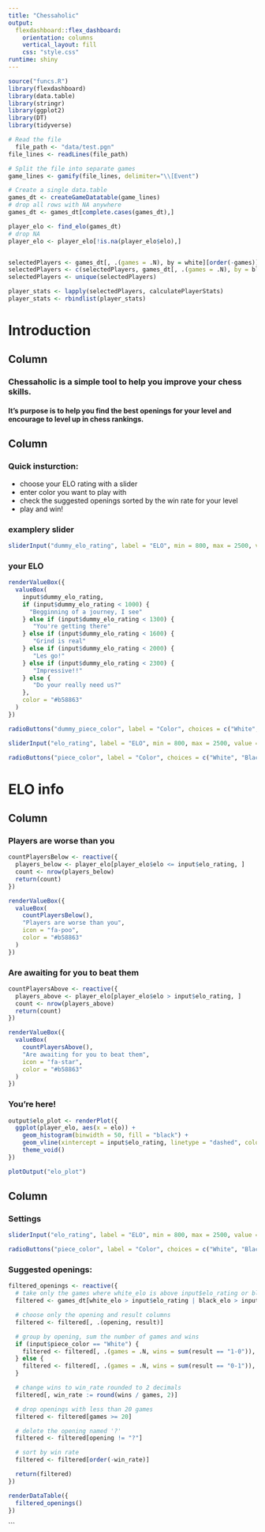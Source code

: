 ```yaml
---
title: "Chessaholic"
output: 
  flexdashboard::flex_dashboard:
    orientation: columns
    vertical_layout: fill
    css: "style.css"
runtime: shiny
---
```



```r

source("funcs.R")
library(flexdashboard)
library(data.table)
library(stringr)
library(ggplot2)
library(DT)
library(tidyverse)

# Read the file
  file_path <- "data/test.pgn"
file_lines <- readLines(file_path)

# Split the file into separate games
game_lines <- gamify(file_lines, delimiter="\\[Event")

# Create a single data.table
games_dt <- createGameDatatable(game_lines)
# drop all rows with NA anywhere
games_dt <- games_dt[complete.cases(games_dt),]

player_elo <- find_elo(games_dt)
# drop NA
player_elo <- player_elo[!is.na(player_elo$elo),]


selectedPlayers <- games_dt[, .(games = .N), by = white][order(-games)][1:50, white]
selectedPlayers <- c(selectedPlayers, games_dt[, .(games = .N), by = black][order(-games)][1:50, black])
selectedPlayers <- unique(selectedPlayers)

player_stats <- lapply(selectedPlayers, calculatePlayerStats)
player_stats <- rbindlist(player_stats)

```



Introduction
=====================================

Column {data-width=600}
-------------------------------------

### Chessaholic is a simple tool to help you improve your chess skills.
#### It's purpose is to help you find the best openings for your level and encourage to level up in chess rankings.

Column {data-width=450}
-------------------------------------

### Quick insturction:

* choose your ELO rating with a slider
* enter color you want to play with
* check the suggested openings sorted by the win rate for your level
* play and win!

### examplery slider

```r

sliderInput("dummy_elo_rating", label = "ELO", min = 800, max = 2500, value = 1600, step = 50)

```

### your ELO

```r

renderValueBox({
  valueBox(
    input$dummy_elo_rating,
    if (input$dummy_elo_rating < 1000) {
      "Begginning of a journey, I see"
    } else if (input$dummy_elo_rating < 1300) {
       "You're getting there"
    } else if (input$dummy_elo_rating < 1600) {
       "Grind is real"
    } else if (input$dummy_elo_rating < 2000) {
       "Les go!"
    } else if (input$dummy_elo_rating < 2300) {
       "Impressive!!"
    } else {
       "Do your really need us?"
    },
    color = "#b58863"
  )
})

```


```r

radioButtons("dummy_piece_color", label = "Color", choices = c("White", "Black"), selected = "White")

```


```r

sliderInput("elo_rating", label = "ELO", min = 800, max = 2500, value = 1600, step = 50)

radioButtons("piece_color", label = "Color", choices = c("White", "Black"), selected = "White")

```



ELO info
=====================================  
    
Column {data-width=600}
-------------------------------------
    
### Players are worse than you
    
```r

countPlayersBelow <- reactive({
  players_below <- player_elo[player_elo$elo <= input$elo_rating, ]
  count <- nrow(players_below)
  return(count)
})

renderValueBox({
  valueBox(
    countPlayersBelow(),
    "Players are worse than you",
    icon = "fa-poo",
    color = "#b58863"
  )
})

```


### Are awaiting for you to beat them

```r

countPlayersAbove <- reactive({
  players_above <- player_elo[player_elo$elo > input$elo_rating, ]
  count <- nrow(players_above)
  return(count)
})

renderValueBox({
  valueBox(
    countPlayersAbove(),
    "Are awaiting for you to beat them",
    icon = "fa-star",
    color = "#b58863"
  )
})

```

### You're here!

```r
output$elo_plot <- renderPlot({
  ggplot(player_elo, aes(x = elo)) +
    geom_histogram(binwidth = 50, fill = "black") +
    geom_vline(xintercept = input$elo_rating, linetype = "dashed", color = "red", size = 1.0) +
    theme_void()
})

plotOutput("elo_plot")


```
   
Column {data-width=450}
-------------------------------------

### Settings

```r

sliderInput("elo_rating", label = "ELO", min = 800, max = 2500, value = 1600, step = 50)

radioButtons("piece_color", label = "Color", choices = c("White", "Black"), selected = "White")

```

### Suggested openings:

```r

filtered_openings <- reactive({
  # take only the games where white_elo is above input$elo_rating or black_elo is above input$elo_rating
  filtered <- games_dt[white_elo > input$elo_rating | black_elo > input$elo_rating, ]

  # choose only the opening and result columns
  filtered <- filtered[, .(opening, result)]

  # group by opening, sum the number of games and wins
  if (input$piece_color == "White") {
    filtered <- filtered[, .(games = .N, wins = sum(result == "1-0")), by = opening]
  } else {
    filtered <- filtered[, .(games = .N, wins = sum(result == "0-1")), by = opening]
  }

  # change wins to win_rate rounded to 2 decimals
  filtered[, win_rate := round(wins / games, 2)]

  # drop openings with less than 20 games
  filtered <- filtered[games >= 20]

  # delete the opening named '?'
  filtered <- filtered[opening != "?"]

  # sort by win rate
  filtered <- filtered[order(-win_rate)]

  return(filtered) 
})

renderDataTable({
  filtered_openings()
})

```

```


